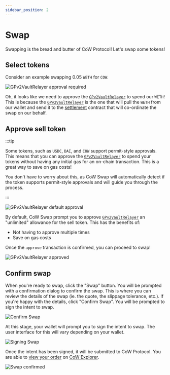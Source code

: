 ```yaml
---
sidebar_position: 2
---
```



# Swap

Swapping is the bread and butter of CoW Protocol! Let's swap some tokens!

## Select tokens

Consider an example swapping 0.05 `WETH` for `COW`.

![GPv2VaultRelayer approval required](/img/cowswap/swap_need_approval.png)

Oh, it looks like we need to approve the [`GPv2VaultRelayer`](/docs/cow-protocol/reference/contracts/core#gpv2vaultrelayer) to spend our `WETH`! This is because the [`GPv2VaultRelayer`](/docs/cow-protocol/reference/contracts/core#gpv2vaultrelayer) is the one that will pull the `WETH` from our wallet and send it to the [settlement](/docs/cow-protocol/reference/contracts/core#gpv2settlement) contract that will co-ordinate the swap on our behalf.

## Approve sell token

:::tip

Some tokens, such as `USDC`, `DAI`, and `COW` support permit-style approvals. This means that you can approve the [`GPv2VaultRelayer`](/docs/cow-protocol/reference/contracts/core#gpv2vaultrelayer) to spend your tokens without having any initial gas for an on-chain transaction. This is a great way to save on gas costs!

You don't have to worry about this, as CoW Swap will automatically detect if the token supports permit-style approvals and will guide you through the process.

:::

![GPv2VaultRelayer default approval](/img/cowswap/swap_approval_default.png)

By default, CoW Swap prompt you to approve [`GPv2VaultRelayer`](/docs/cow-protocol/reference/contracts/core#gpv2vaultrelayer) an "unlimited" allowance for the sell token. This has the benefits of:

- Not having to approve multiple times
- Save on gas costs

<TokenApprovalWarning token="WETH" spender="GPv2VaultRelayer" />

Once the `approve` transaction is confirmed, you can proceed to swap!

![GPv2VaultRelayer approved](/img/cowswap/swap_approved.png)

## Confirm swap

When you're ready to swap, click the "Swap" button. You will be prompted with a confirmation dialog to confirm the swap. This is where you can review the details of the swap (ie. the quote, the slippage tolerance, etc.). If you're happy with the details, click "Confirm Swap". You will be prompted to sign the intent to swap.

<ReceiverAndIntentWarning />

![Confirm Swap](/img/cowswap/swap_confirm.png)

At this stage, your wallet will prompt you to sign the intent to swap. The user interface for this will vary depending on your wallet.

![Signing Swap](/img/cowswap/swap_signing.png)

Once the intent has been signed, it will be submitted to CoW Protocol. You are able to [view your order](/docs/cow-protocol/view) on [CoW Explorer](https://explorer.cow.fi).

![Swap confirmed](/img/cowswap/swap_confirmed.png)
